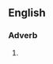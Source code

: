 ==English==

===Adverb===
{{head|en|adverb}}

# {{alternative form of|en|four score and seven years ago}}